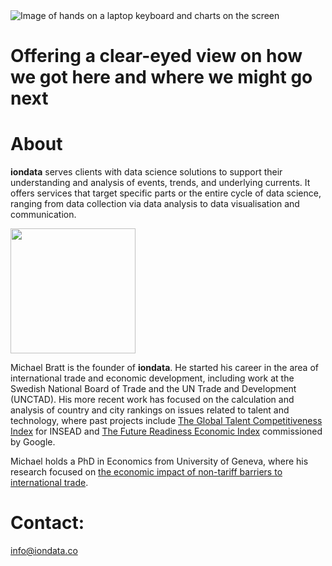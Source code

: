 ::: header-background
``` {=html}          
<div class="container-fluid header-container text-light">
  <div class="row">
    <div class="col-12 col-md-6 position-relative">
      <img src="images/landing-img.jpg" alt="Image of hands on a laptop keyboard and charts on the screen">
      <div class="blurb p-3">
        <h1>Offering a clear-eyed view on how we got here and where we might go next</h1>
      </div>
    </div>
  </div>
</div>
```
:::

::: {#about .container-fluid}
``` {=html}   
<h1>About</h1>

<p><b>iondata</b> serves clients with data science solutions to support their understanding and analysis of events, trends, and underlying currents. It offers services that target specific parts or the entire cycle of data science, ranging from data collection via data analysis to data visualisation and communication.</p>


<div class="row">
  <div class="double-column order-2 order-md-1" id="myimage">
    <img src="images/myphoto.jpg" alt="" style="width:200px;height:200px" class="img-fluid rounded"/>
  </div>
  <div class="double-column order-1 order-md-2">
      <p>Michael Bratt is the founder of <b>iondata</b>. He started his career in the area of international trade and economic development, including work at the Swedish <a href"https://www.kommerskollegium.se/en/">National Board of Trade</a> and the <a href"https://unctad.org/">UN Trade and Development (UNCTAD)</a>. His more recent work has focused on the calculation and analysis of country and city rankings on issues related to talent and technology, where past projects include <a href="https://www.insead.edu/faculty-research/research/gtci">The Global Talent Competitiveness Index</a> for INSEAD and <a href="https://futurereadinessindex.com">The Future Readiness Economic Index</a> commissioned by Google.</p>
      
      <p>Michael holds a PhD in Economics from University of Geneva, where his research focused on <a href="https://onlinelibrary.wiley.com/doi/abs/10.1111/roie.12297">the economic impact of non-tariff barriers to international trade</a>.
      </p>
  </div>         
</div>
```
:::


::: {#contact .container-fluid}
``` {=html}         
<div>
  <h1 class="section-title">Contact:</h1>
  <p> 
    <a href="mailto:info@iondata.co">info@iondata.co</a>
  </p>
  <a href="https://github.com/mibratt/" style="color: #495057;"><i class="bi bi-github"></i></a>
</div>
```
:::

